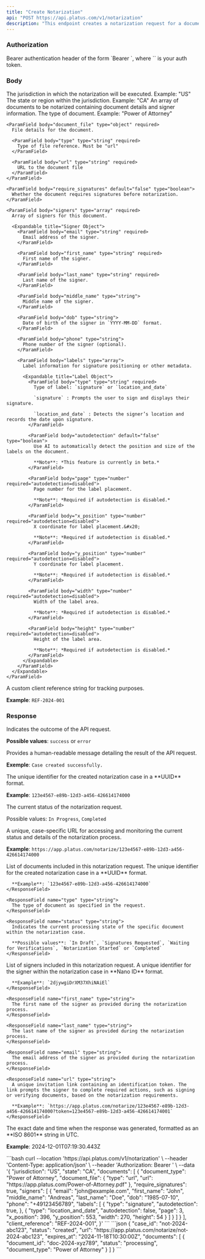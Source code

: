 ```yaml
---
title: "Create Notarization"
api: "POST https://api.platus.com/v1/notarization"
description: "This endpoint creates a notarization request for a document"
---
```


### Authorization

<ParamField header="Authorization" type="string" required>
  Bearer authentication header of the form `Bearer <token>`, where `<token>` is your auth token.
</ParamField>

### Body

<ParamField body="jurisdiction" type="string" required>
  The jurisdiction in which the notarization will be executed. Example: "US"
</ParamField>

<ParamField body="state" type="string">
  The state or region within the jurisdiction. Example: "CA"
</ParamField>

<ParamField body="documents" type="array" required>
  An array of documents to be notarized containing document details and signer information.

  <Expandable title="Document Object">
    <ParamField body="document_type" type="string">
      The type of document. Example: "Power of Attorney"
    </ParamField>

    <ParamField body="document_file" type="object" required>
      File details for the document.

      <ParamField body="type" type="string" required>
        Type of file reference. Must be "url"
      </ParamField>

      <ParamField body="url" type="string" required>
        URL to the document file
      </ParamField>
    </ParamField>

    <ParamField body="require_signatures" default="false" type="boolean">
      Whether the document requires signatures before notarization.
    </ParamField>

    <ParamField body="signers" type="array" required>
      Array of signers for this document.

      <Expandable title="Signer Object">
        <ParamField body="email" type="string" required>
          Email address of the signer.
        </ParamField>

        <ParamField body="first_name" type="string" required>
          First name of the signer.
        </ParamField>

        <ParamField body="last_name" type="string" required>
          Last name of the signer.
        </ParamField>

        <ParamField body="middle_name" type="string">
          Middle name of the signer.
        </ParamField>

        <ParamField body="dob" type="string">
          Date of birth of the signer in `YYYY-MM-DD` format.
        </ParamField>

        <ParamField body="phone" type="string">
          Phone number of the signer (optional).
        </ParamField>

        <ParamField body="labels" type="array">
          Label information for signature positioning or other metadata.

          <Expandable title="Label Object">
            <ParamField body="type" type="string" required>
              Type of label: `signature` or `location_and_date`

              `signature` : Prompts the user to sign and displays their signature.

              `location_and_date` : Detects the signer’s location and records the date upon signature.
            </ParamField>

            <ParamField body="autodetection" default="false" type="boolean">
              Use AI to automatically detect the position and size of the labels on the document.

              **Note**: *This feature is currently in beta.*
            </ParamField>

            <ParamField body="page" type="number" required="autodetection=disabled">
              Page number for the label placement.

              **Note**: *Required if autodetection is disabled.*
            </ParamField>

            <ParamField body="x_position" type="number" required="autodetection=disabled">
              X coordinate for label placement.&#x20;

              **Note**: *Required if autodetection is disabled.*
            </ParamField>

            <ParamField body="y_position" type="number" required="autodetection=disabled">
              Y coordinate for label placement.

              **Note**: *Required if autodetection is disabled.*
            </ParamField>

            <ParamField body="width" type="number" required="autodetection=disabled">
              Width of the label area.

              **Note**: *Required if autodetection is disabled.*
            </ParamField>

            <ParamField body="height" type="number" required="autodetection=disabled">
              Height of the label area.

              **Note**: *Required if autodetection is disabled.*
            </ParamField>
          </Expandable>
        </ParamField>
      </Expandable>
    </ParamField>
  </Expandable>
</ParamField>

<ParamField body="client_reference" type="string">
  A custom client reference string for tracking purposes.

  **Example**: `REF-2024-001`
</ParamField>

### Response

<ResponseField name="result" type="string">
  Indicates the outcome of the API request.

  **Possible values**: `success` or `error`
</ResponseField>

<ResponseField name="message" type="string">
  Provides a human-readable message detailing the result of the API request.

  **Exemple**: `Case created successfully.`
</ResponseField>

<ResponseField name="case_id" type="string">
  The unique identifier for the created notarization case in a **UUID** format.

  **Example**: `123e4567-e89b-12d3-a456-426614174000`
</ResponseField>

<ResponseField name="status" type="string">
  The current status of the notarization request.

  Possible values: `In Progress`, `Completed`
</ResponseField>

<ResponseField name="url" type="string">
  A unique, case-specific URL for accessing and monitoring the current status and details of the notarization process.

  **Example**: `https://app.platus.com/notarize/123e4567-e89b-12d3-a456-426614174000`
</ResponseField>

<ResponseField name="documents" type="array">
  List of documents included in this notarization request.

  <Expandable title="Documents Response Object">
    <ResponseField name="id" type="string">
      The unique identifier for the created notarization case in a **UUID** format.

      **Example**: `123e4567-e89b-12d3-a456-426614174000`
    </ResponseField>

    <ResponseField name="type" type="string">
      The type of document as specified in the request.
    </ResponseField>

    <ResponseField name="status" type="string">
      Indicates the current processing state of the specific document within the notarization case.

      **Possible values**: `In Draft`, `Signatures Requested`, `Waiting for Verifications`, `Notarization Started` or `Completed`
    </ResponseField>
  </Expandable>
</ResponseField>

<ResponseField name="signers" type="array">
  List of signers included in this notarization request.

  <Expandable title="Signers Response Object">
    <ResponseField name="id" type="string">
      A unique identifier for the signer within the notarization case in **Nano ID** format.

      **Example**: `2djywgiDrXM37XhiNAiEl`
    </ResponseField>

    <ResponseField name="first_name" type="string">
      The first name of the signer as provided during the notarization process.
    </ResponseField>

    <ResponseField name="last_name" type="string">
      The last name of the signer as provided during the notarization process.
    </ResponseField>

    <ResponseField name="email" type="string">
      The email address of the signer as provided during the notarization process.
    </ResponseField>

    <ResponseField name="url" type="string">
      A unique invitation link containing an identification token. The link prompts the signer to complete required actions, such as signing or verifying documents, based on the notarization requirements.

      **Example**: `https://app.platus.com/notarize/123e4567-e89b-12d3-a456-426614174000?token=123e4567-e89b-12d3-a456-426614174001`
    </ResponseField>
  </Expandable>
</ResponseField>

<ResponseField name="timestamp" type="string">
  The exact date and time when the response was generated, formatted as an **ISO 8601** string in UTC.

  **Example**: 2024-12-01T07:19:30.443Z
</ResponseField>

<RequestExample>
  ```bash
  curl --location 'https://api.platus.com/v1/notarization' \
  --header 'Content-Type: application/json' \
  --header 'Authorization: Bearer <token>' \
  --data '{
    "jurisdiction": "US",
    "state": "CA",
    "documents": [
        {
            "document_type": "Power of Attorney",
            "document_file": {
                "type": "url",
                "url": "https://app.platus.com/Power-of-Attorney.pdf"
            },
            "require_signatures": true,
            "signers": [
                {
                    "email": "john@example.com",
                    "first_name": "John",
                    "middle_name": "Andreas",
                    "last_name": "Doe",
                    "dob": "1985-07-10",
                    "phone": "+49123456789",
                    "labels": [
                        {
                            "type": "signature",
                            "autodetection": true,
                        },
                        {
                            "type": "location_and_date",
                            "autodetection": false,
                            "page": 3,
                            "x_position": 396,
                            "y_position": 553,
                            "width": 270,
                            "height": 54
                        }
                    ]
                }
            ]
        }
    ],
    "client_reference": "REF-2024-001",
  }'
  ```
</RequestExample>

<ResponseExample>
  ```json
  {
      "case_id": "not-2024-abc123",
      "status": "created",
      "url": "https://app.platus.com/notarize/not-2024-abc123",
      "expires_at": "2024-11-18T10:30:00Z",
      "documents": [
          {
              "document_id": "doc-2024-xyz789",
              "status": "processing",
              "document_type": "Power of Attorney"
          }
      ]
  }
  ```
</ResponseExample>